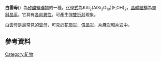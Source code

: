 {{Infobox mineral
| name        = '''白雲母'''
| category    = 層狀矽酸鹽
| boxwidth    = 
| boxbgcolor  = 
| image       = Muscovite-Albite-122887.jpg
| imagesize   = 
| caption     = 含有[[長石|長石]]的白雲母。採集於[[巴西|巴西]][[米纳斯吉拉斯|米纳斯吉拉斯洲]] 的達克山脈。尺寸：6×5.3×3.9厘米
| strunz      = 09.EC.15 
| dana        = 71.02.02a.01
| symmetry    = 2/m – prismatic
| unit cell   = a = 5.199 [[埃|Å]], b = 9.027 Å, c = 20.106 Å, β = 95.78°; Z = 4
| formula     =KAl2(AlSi3O10)(F,OH)2
| molweight   = 
| color       = 白、灰或銀
| habit       = 巨大的板狀
| system      = [[單斜晶系|單斜晶系]] (2/m)
| twinning    = common on the [310] less common on the {001}
| cleavage    = Perfect on the {001}
| fracture    = Micaceous
| tenacity    = Elastic
| mohs        = 2–2.5 parallel to {001} <br/>4 right angle to {001}
| luster      = 玻璃、珍珠光澤
| polish      = 
| refractive  = n<sub>α</sub> = 1.552–1.576 <br/>n<sub>β</sub> = 1.582–1.615 <br/>n<sub>γ</sub> = 1.587–1.618
| opticalprop = 雙軸 (-)
| birefringence = δ = 0.035 – 0.042
| dispersion  = r > v weak
| pleochroism = 上色後弱
| fluorescence= 無
| absorption  = 
| streak      = 白
| gravity     = 2.76–3
| density     = 
| melt        = 
| fusibility  = 
| diagnostic  = 
| solubility  = 
| diaphaneity = [[透明|透明]]至[[半透明|半透明]]
| other       = 
| references  =<ref>[http://mindat.org/min-2815.html Muscovite mineral information and data Mindat]</ref><ref>[http://webmineral.com/data/Muscovite.shtml Muscovite Mineral Data Webmineral]</ref><ref>[http://rruff.geo.arizona.edu/doclib/hom/muscovite.pdf Handbook of Mineralgy]</ref>
}}

'''白雲母'''({{lang-en|'''muscovite mica'''}}）為[[矽酸鹽|矽酸鹽礦物]]的一種。[[化學式|化學式]]為KAl<sub>2</sub>(AlSi<sub>3</sub>O<sub>10</sub>)(F,OH)<sub>2</sub>，[[晶體結構|晶體結構]]為[[單斜晶系|單斜晶系]]。它具有[[各向異性|各向異性]]，可產生強[[雙折射|雙折射]]現象。

白雲母是最常見的[[雲母|雲母]]，可見於[[花崗岩|花崗岩]]、[[偉晶岩|偉晶岩]]、[[片麻岩|片麻岩]]和[[片岩|片岩]]中。

== 參考資料 ==
{{reflist|1}}

{{chem-stub}}

[[Category:矿物|Category:矿物]]
